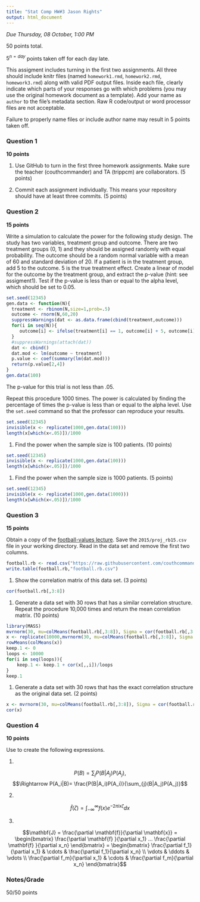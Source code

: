 ```yaml
---
title: "Stat Comp HW#3 Jason Rights"
output: html_document
---
```


*Due Thursday, 08 October, 1:00 PM*

50 points total.

$5^{n=day}$ points taken off for each day late.

This assigment includes turning in the first two assignments. All three should
include knitr files (named `homework1.rmd`, `homework2.rmd`, `homework3.rmd`)
along with valid PDF output files. Inside each file, clearly indicate which
parts of your responses go with which problems (you may use the original homework
document as a template). Add your name as `author` to the file's metadata section.
Raw R code/output or word processor files are not acceptable.

Failure to properly name files or include author name may result in 5 points taken off.

### Question 1 ###

**10 points**

1. Use GitHub to turn in the first three homework assignments. Make sure the teacher (couthcommander) and TA (trippcm) are collaborators. (5 points)

1. Commit each assignment individually.  This means your repository should have at least three commits. (5 points)

### Question 2 ###

**15 points**

Write a simulation to calculate the power for the following study
design.  The study has two variables, treatment group and outcome.
There are two treatment groups (0, 1) and they should be assigned
randomly with equal probability.  The outcome should be a random normal
variable with a mean of 60 and standard deviation of 20.  If a patient
is in the treatment group, add 5 to the outcome.  5 is the true
treatment effect.  Create a linear of model for the outcome by the
treatment group, and extract the p-value (hint: see assigment1).
Test if the p-value is less than or equal to the alpha level, which
should be set to 0.05.

```r
set.seed(12345)
gen.data <- function(N){
  treatment <- rbinom(N,size=1,prob=.5)
  outcome <- rnorm(N,60,20)
  suppressWarnings(dat <- as.data.frame(cbind(treatment,outcome)))
  for(i in seq(N)){
     outcome[i] <- ifelse(treatment[i] == 1, outcome[i] + 5, outcome[i])
  }
  #suppressWarnings(attach(dat))
  dat <- cbind()
  dat.mod <- lm(outcome ~ treatment)
  p.value <- coef(summary(lm(dat.mod)))
  return(p.value[2,4])
}
gen.data(100)
```

The p-value for this trial is not less than .05.  


Repeat this procedure 1000 times. The power is calculated by finding
the percentage of times the p-value is less than or equal to the alpha
level.  Use the `set.seed` command so that the professor can reproduce
your results.

```r
set.seed(12345)
invisible(x <- replicate(1000,gen.data(100)))
length(x[which(x<.05)])/1000
```

1. Find the power when the sample size is 100 patients. (10 points)

```r
set.seed(12345)
invisible(x <- replicate(1000,gen.data(100)))
length(x[which(x<.05)])/1000
```

1. Find the power when the sample size is 1000 patients. (5 points)

```r
set.seed(12345)
invisible(x <- replicate(1000,gen.data(1000)))
length(x[which(x<.05)])/1000
```

### Question 3 ###

**15 points**

Obtain a copy of the [football-values lecture](https://github.com/couthcommander/football-values).
Save the `2015/proj_rb15.csv` file in your working directory.  Read
in the data set and remove the first two columns.

```r
football.rb <- read.csv("https://raw.githubusercontent.com/couthcommander/football-values/a19eb6f5f68629d514131a9fa5fe7c21f78605f3/2015/proj_rb15.csv")
write.table(football.rb,"football.rb.csv")
```

1. Show the correlation matrix of this data set. (3 points)

```r
cor(football.rb[,3:8])
```

1. Generate a data set with 30 rows that has a similar correlation
structure.  Repeat the procedure 10,000 times and return the mean
correlation matrix. (10 points)

```r
library(MASS)
mvrnorm(30, mu=colMeans(football.rb[,3:8]), Sigma = cor(football.rb[,3:8]))
x <- replicate(10000,mvrnorm(30, mu=colMeans(football.rb[,3:8]), Sigma = cor(football.rb[,3:8])))
rowMeans(colMeans(x))
keep.1 <- 0
loops <- 10000
for(i in seq(loops)){
    keep.1 <- keep.1 + cor(x[,,i])/loops
}
keep.1

```

1. Generate a data set with 30 rows that has the exact correlation
structure as the original data set. (2 points)

```r
x <- mvrnorm(30, mu=colMeans(football.rb[,3:8]), Sigma = cor(football.rb[,3:8]),empirical=TRUE)
cor(x)

```

### Question 4 ###

**10 points**

Use \LaTeX to create the following expressions.


1. 




$$P(B) =\sum_{j} P(B|A_j)P(A_j),$$
     $$\Rightarrow P(A_i|B)= \frac{P(B|A_i)P(A_i)}{\sum_{j}(B|A_j)P(A_j)}$$



2.  




$$\hat{f}(\zeta) = \int_{-\infty}^\infty f(x)e^{-2\pi i x \zeta}dx$$


3.  

 
    

$$\mathbf{J} = \frac{\partial \mathbf{f}}{\partial \mathbf{x}} =
\begin{bmatrix}
\frac{\partial \mathbf{f} }{\partial x_1} ... \frac{\partial \mathbf{f} }{\partial x_n}
\end{bmatrix}
= 
\begin{bmatrix}
  \frac{\partial f_1}{\partial x_1} & \cdots & \frac{\partial f_1}{\partial x_n} \\
  \vdots & \ddots & \vdots \\
  \frac{\partial f_m}{\partial x_1} & \cdots & \frac{\partial f_m}{\partial x_n} 
\end{bmatrix}$$


### Notes/Grade

50/50 points